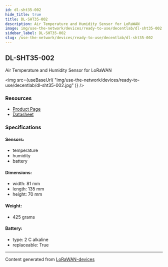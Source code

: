 ```yaml
---
id: dl-sht35-002
hide_title: true
title: DL-SHT35-002
description: Air Temperature and Humidity Sensor for LoRaWAN
image: img/use-the-network/devices/ready-to-use/decentlab/dl-sht35-002.jpg
sidebar_label: DL-SHT35-002
slug: /use-the-network/devices/ready-to-use/decentlab/dl-sht35-002
---
```



## DL-SHT35-002

Air Temperature and Humidity Sensor for LoRaWAN

<img
  src={useBaseUrl(
    "img/use-the-network/devices/ready-to-use/decentlab/dl-sht35-002.jpg"
  )}
/>

### Resources

- [Product Page](https://www.decentlab.com/products/air-temperature-and-humidity-sensor-for-lorawan)
- [Datasheet](https://cdn.decentlab.com/download/datasheets/Decentlab-DL-SHT35-datasheet.pdf)

### Specifications

#### Sensors:

- temperature
- humidity
- battery

#### Dimensions:

- width: 81 mm
- length: 135 mm
- height: 70 mm

#### Weight:

- 425 grams

#### Battery:

- type: 2 C alkaline
- replaceable: True

---

Content generated from
[LoRaWAN-devices](https://github.com/TheThingsNetwork/lorawan-devices)
